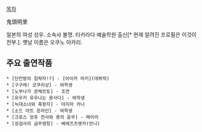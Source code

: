 [[목차]]

鬼頭明里

일본의 여성 성우. 소속사 불명. 타카라다 예술학원 출신[* 현재 알려진 프로필은 이것이 전부.]. 옛날 이름은 오쿠노 아카리.

== 주요 출연작품 ==
 * [단칸방의 침략자!?] - [아이카 마키](데뷔작)
 * [구구레! 코쿠리상] - 여학생
 * [노부나가 콘체르토] - 조연
 * [유우키 유우나는 용사다] - 여학생
 * [늑대소녀와 흑왕자] - 야지마 카나
 * [소드 아트 온라인] - 여학생
 * [크로스 앙쥬 천사와 용의 윤무] - 메어리
 * [성검사의 금주영창] - 베레즈츠렛카(언니)

